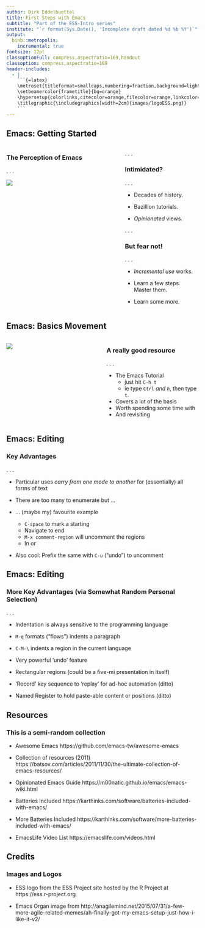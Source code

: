 ```yaml
---
author: Dirk Eddelbuettel
title: First Steps with Emacs
subtitle: "Part of the ESS-Intro series"
institute: "`r format(Sys.Date(), 'Incomplete draft dated %d %b %Y')`"
output:
  binb::metropolis:
    incremental: true
fontsize: 12pt
classoptionFull: compress,aspectratio=169,handout
classoption: compress,aspectratio=169
header-includes:
  - |
    ```{=latex}
    \metroset{titleformat=smallcaps,numbering=fraction,background=light}
    \setbeamercolor{frametitle}{bg=orange}
    \hypersetup{colorlinks,citecolor=orange,filecolor=orange,linkcolor=orange,urlcolor=orange}
    \titlegraphic{\includegraphics[width=2cm]{images/logoESS.png}}
    ```
---
```



## Emacs: Getting Started

::::: {.columns}
::: {.column width="60%"}

\bigskip

### The Perception of Emacs

. . .

\bigskip

![](images/emacs_organ.jpeg)

:::
::: {.column width="40%"}

\small

. . .

### Intimidated?

. . .

- Decades of history.

- Bazillion tutorials.

- _Opinionated_ views.

\smallskip 

. . .

### But fear not!

. . .

- _Incremental use_ works.

- Learn a few steps. Master them.

- Learn some more.



:::
::::::


## Emacs: Basics Movement


::::: {.columns}
::: {.column width="50%"}

![](images/emacs_tutorial.png)

:::
::: {.column width="50%"}

### A really good \alert{builtin} resource

\medskip

. . .

- The Emacs Tutorial
  - just hit `C-h t`
  - ie type `Ctrl` _and `h`_, then type `t`.
- Covers a lot of the basis
- Worth spending some time with
- And revisiting

\medskip


:::
::::::


## Emacs: Editing

### Key Advantages

. . .

- Particular uses _carry from one mode to another_ for (essentially)
  all forms of text

- There are too many to enumerate but ...

- ... (maybe my) favourite example

  - `C-space` to mark a starting
  - Navigate to end
  - `M-x comment-region` will uncomment the regions
  - In \alert{any programming language} or \alert{text format}

- Also cool:  Prefix the same with `C-u` ("undo") to uncomment

## Emacs: Editing

### More Key Advantages (via Somewhat Random Personal Selection)

. . .

- Indentation is always sensitive to the programming language

- `M-q` formats ("flows") indents a paragraph

- `C-M-\` indents a region in the current language

- Very powerful 'undo' feature

- Rectangular regions (could be a five-mi presentation in itself)

- 'Record' key sequence to 'replay' for ad-hoc automation (ditto)

- Named Register to hold paste-able content or positions (ditto)

## Resources

### This is a semi-random collection

\footnotesize 

- Awesome Emacs https://github.com/emacs-tw/awesome-emacs

- Collection of resources (2011) https://batsov.com/articles/2011/11/30/the-ultimate-collection-of-emacs-resources/

- Opinionated Emacs Guide https://m00natic.github.io/emacs/emacs-wiki.html

- Batteries Included https://karthinks.com/software/batteries-included-with-emacs/
  
- More Batteries Included   https://karthinks.com/software/more-batteries-included-with-emacs/
  
- EmacsLife Video List https://emacslife.com/videos.html  

## Credits

\footnotesize 

### Images and Logos

- ESS logo from the ESS Project site hosted by the R Project at https://ess.r-project.org

- Emacs Organ image from http://anagilemind.net/2015/07/31/a-few-more-agile-related-memes/ah-finally-got-my-emacs-setup-just-how-i-like-it-v2/
